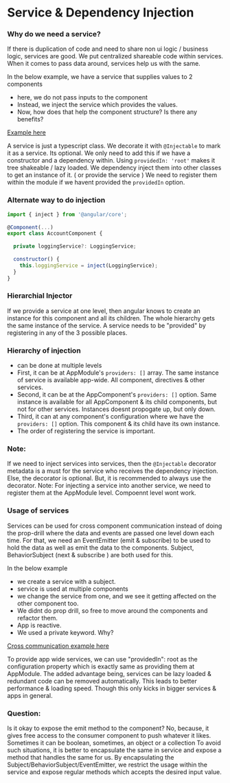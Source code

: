 # Service & Dependency Injection

### Why do we need a service? 

If there is duplication of code and need to share non ui logic / business logic, services are good.
We put centralized shareable code within services. When it comes to pass data around, services help us with the same.

In the below example, we have a service that supplies values to 2 components
- here, we do not pass inputs to the component
- Instead, we inject the service which provides the values. 
- Now, how does that help the component structure? Is there any benefits? 

[Example here](https://stackblitz.com/edit/angular-ivy-nmz6ac?file=src%2Fapp%2Fapp.component.ts)

A service is just a typescript class. 
We decorate it with `@Injectable` to mark it as a service. Its optional. We only need to add this if we have a constructor and a dependency within.
Using `providedIn: 'root'` makes it tree shakeable / lazy loaded. 
We dependency inject them into other classes to get an instance of it. ( or provide the service )
We need to register them within the module if we havent provided the `providedIn` option.

### Alternate way to do injection 

```js 
import { inject } from '@angular/core'; 
 
@Component(...)
export class AccountComponent {
  
  private loggingService?: LoggingService; 
 
  constructor() {
    this.loggingService = inject(LoggingService);
  }
}
```

### Hierarchial Injector 

If we provide a service at one level, then angular knows to create an instance for this component and all its children.
The whole hierarchy gets the same instance of the service. 
A service needs to be "provided" by registering in any of the 3 possible places.

### Hierarchy of injection

- can be done at multiple levels
- First, it can be at AppModule's `providers: []` array. The same instance of service is available app-wide. All component, directives & other services. 
- Second, it can be at the AppComponent's `providers: []` option. Same instance is available for all AppComponent & its child components, but not for other services. Instances doesnt propogate up, but only down.
- Third, it can at any component's configuration where we have the `providers: []` option. This component & its child have its own instance.
- The order of registering the service is important. 


### Note: 

If we need to inject services into services, then the `@Injectable` decorator metadata is a must for the service who receives the dependency injection.
Else, the decorator is optional. But, it is recommended to always use the decorator.
Note: For injecting a service into another service, we need to register them at the AppModule level. Compoennt level wont work. 

### Usage of services 

Services can be used for cross component communication instead of doing the prop-drill where the data and events are passed one level down each time. 
For that, we need an EventEmitter (emit & subscribe) to be used to hold the data as well as emit the data to the components.
Subject, BehaviorSubject (next & subscribe ) are both used for this.

In the below example 

- we create a service with a subject.
- service is used at multiple components 
- we change the service from one, and we see it getting affected on the other component too.
- We didnt do prop drill, so free to move around the components and refactor them.
- App is reactive. 
- We used a private keyword. Why? 

[Cross communication example here](https://stackblitz.com/edit/angular-ivy-6bzi78?file=src%2Fapp%2Fuser.service.ts)

To provide app wide services, we can use "providedIn":  root as the configuration property which is exactly same as providing them at AppModule. 
The added advantage being, services can be lazy loaded & redundant code can be removed automatically. This leads to better performance & loading speed. Though this only kicks in bigger services & apps in general. 


### Question: 

Is it okay to expose the emit method to the component? No, because, it gives free access to the consumer component to push whatever it likes. Sometimes it can be boolean, sometimes, an object or a collection
To avoid such situations, it is better to encapsulate the same in service and expose a method that handles the same for us.
By encapsulating the Subject/BehaviorSubject/EventEmitter, we restrict the usage within the service and expose regular methods which accepts the desired input value.


